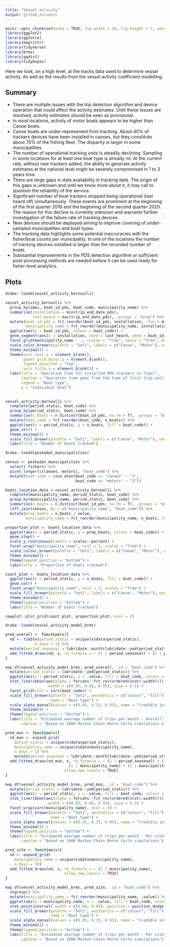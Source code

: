 ```yaml
---
title: "Vessel activity"
output: github_document
---
```


```r
knitr::opts_chunk$set(echo = TRUE, fig.width = 10, fig.height = 7, warning = F)
library(ggplot2)
library(ggforce)
library(magrittr)
library(tidyverse)
library(brms)
library(ggdist)
library(tidybayes)
```

Here we look, on a high level, at the tracks data used to determine vessel activity. As well as the results from the vessel activity coefficient modelling.

## Summary

* There are multiple issues with the trip detection algorithm and device operation that could affect the activity estimates. Until these issues are resolved, activity estimates should be seen as provisional. 
* In most locations, activity of motor boats appears to be higher than Canoe boats.
* Canoe boats are under-represented from tracking. About 40% of trackers devices have been installed in canoes, but they constitute about 70% of the fishing fleet. The disparity is larger in some municipalities. 
* The number of operational tracking units is steadily declining. Sampling in some locations for at least one boat type is already nil. At the current rate, without new trackers added, the ability to generate activity estimates at the national level might be severely compromised in 1 to 3 years time. 
* There are large gaps in data availability in tracking data. The origin of this gaps is unknown and until we know more about it, it may call to question the reliability of the service.
* Significant number of boat trackers stopped being operational (last heard off) simultaneously. These events are prominent at the beginning of the first quarter 2019 and the beginning of the second quarter 2020. The reason for this decline is currently unknown and warrants further investigation of the failure rate of tracking devices. 
* New devices should be deployed aiming to improve covering of under-sampled municipalities and boat types. 
* The tracking data highlights some potential inaccuracies with the fisher/boat counts per municipality. In one of the locations the number of tracking devices installed is larger than the recorded number of boats. 
* Substantial improvements in the PDS detection algorithm or sufficient post-processing methods are needed before it can be used ready for fisher-level analytics. 


## Plots

```r
drake::loadd(vessel_activity_bernoulli)

vessel_activity_bernoulli %>%
  group_by(imei, boat_id_pds, boat_code, municipality_name) %>%
  summarise(installation = min(trip_end_date_pds), 
            last_heard = max(trip_end_date_pds), .groups = "drop") %>%
  mutate(boat_id_pds = fct_reorder(boat_id_pds, installation, .fun = min, .desc = T),
         municipality_name = fct_reorder(municipality_name, installation, .fun = min, .desc = F)) %>%
  ggplot(aes(y = boat_id_pds, colour = boat_code)) +
  geom_segment(aes(x = installation, xend = last_heard, yend = boat_id_pds)) +
  facet_grid(municipality_name ~ ., scales = "free", space = "free", margins = F) +
  scale_color_brewer(palette = "Set1", labels = c("Canoe", "Motor"), name = "Boat type") +
  theme_minimal() +
  theme(axis.text.y = element_blank(), 
        panel.grid.major.y = element_blank(), 
        legend.position = "top", 
        axis.title.x = element_blank()) +
  labs(title = "Operation time for installed PDS trackers in Timor", 
       caption = "Operation time goes from the time of first trip until the time the tracker was last detected",
       legend = "Boat type",
       y = "Individual boat")
  
```

```r
vessel_activity_bernoulli %>%
  complete(period_static, boat_code) %>%
  group_by(period_static, boat_code) %>%
  summarise(n_boats = n_distinct(boat_id_pds, na.rm = T), .groups = "drop") %>%
  mutate(boat_code = fct_reorder(boat_code, n_boats)) %>%
  ggplot(aes(x = period_static, y = n_boats, fill = boat_code)) +
  geom_col() +
  theme_minimal() +
  scale_fill_brewer(palette = "Set1", labels = c("Canoe", "Motor"), name = "Boat type") +
  labs(title = "Number of boats tracked")
```

```r
drake::loadd(peskadat_municipalities)

census <- peskadat_municipalities %>%
  select(-fishers) %>%
  pivot_longer(c(canoes, motors), "boat_code") %>%
  mutate(boat_code = case_when(boat_code == "canoes" ~ "1", 
                               boat_code == "motors" ~ "2"))

boats_location_data <-vessel_activity_bernoulli %>%
  complete(municipality_name, period_static, boat_code) %>%
  group_by(municipality_name, period_static, boat_code) %>%
  summarise(n_boats = n_distinct(boat_id_pds, na.rm = T), .groups = "drop") %>%
  left_join(census, by = c("municipality_name", "boat_code")) %>%
  mutate(prop_boats = n_boats / value, 
         municipality_name = fct_reorder(municipality_name, n_boats,.fun = max, .desc = T))

proportion_plot <- boats_location_data %>%
  ggplot(aes(x = period_static, y = prop_boats, colour = boat_code)) +
  geom_step() +
  scale_y_continuous(labels = scales::percent) +
  facet_wrap("municipality_name", ncol = 1, scales = "free") +
  scale_colour_brewer(palette = "Set1", labels = c("Canoe", "Motor"), name = "Boat type") +
  theme_minimal() +
  theme(legend.position = "bottom") +
  labs(title = "Proportion of boats tracked")

count_plot <- boats_location_data %>%
  ggplot(aes(x = period_static, y = n_boats, fill = boat_code)) +
  geom_col() +
  facet_wrap("municipality_name", ncol = 1, scales = "free") +
  scale_fill_brewer(palette = "Set1", labels = c("Canoe", "Motor"), name = "Boat type") +
  theme_minimal() +
  theme(legend.position = "bottom") +
  labs(title = "Number of boats tracked")

cowplot::plot_grid(count_plot, proportion_plot, ncol = 2)

```

```r

drake::loadd(vessel_activity_model_brms)

pred_overall <- function(x){
  nd <- tibble(period_static = unique(x$data$period_static), 
             n_days = 1) %>%
  mutate(period_seasonal = lubridate::month(lubridate::ymd(period_static)))
  add_fitted_draws(nd, x, re_formula = ~ (1 | period_seasonal) + (1 | period_static))
}

map_df(vessel_activity_model_brms, pred_overall, .id = "boat_code") %>%
  mutate(period_static = lubridate::ymd(period_static)) %>%
  ggplot(aes(x = period_static, y = .value, fill = boat_code, colour = boat_code)) +
  stat_lineribbon(aes(alpha = forcats::fct_rev(ordered(stat(.width)))), 
                  .width = c(0.05, 0.66, 0.95), size = 0.5) +
  facet_grid(cols = vars(boat_code)) +
  scale_fill_brewer(palette = "Set1", aesthetics = c("colour", "fill"), 
                    name = "Boat type") +
  scale_alpha_manual(values = c(0.05, 0.33, 0.95), name = "Credible interval") +
  theme_minimal() +
  theme(legend.position = "bottom") +
  labs(title = "Estimated average number of trips per month - Overall", 
       caption = "Based on 1000 Markov Chain Monte Carlo simulations of the Dynamic Vessel Activity Coefficient")

```

```r

pred_mun <- function(x){
  nd_mun <- expand_grid(
    period_static = unique(x$data$period_static), 
    municipality_name = unique(x$data$municipality_name),
    n_days = 1) %>%
    mutate(period_seasonal = lubridate::month(lubridate::ymd(period_static)))
  add_fitted_draws(nd_mun, x, re_formula = ~ (1 | period_seasonal) + (1 | period_static) +
                            (1 | municipality_name) + (1 | municipality_name : period_static), 
                          allow_new_levels = TRUE)
}

map_df(vessel_activity_model_brms, pred_mun, .id = "boat_code") %>%
  mutate(period_static = lubridate::ymd(period_static)) %>%
  ggplot(aes(x = period_static, y = .value, fill = boat_code, colour = boat_code)) + 
  stat_lineribbon(aes(alpha = forcats::fct_rev(ordered(stat(.width)))), 
                  .width = c(0.05, 0.66, 0.95), size = 0.5) +
  facet_wrap(vars(municipality_name), ncol = 3) +
  scale_fill_brewer(palette = "Set1", aesthetics = c("colour", "fill"), 
                    name = "Boat type") +
  scale_alpha_manual(values = c(0.05, 0.33, 0.95), name = "Credible interval") +
  theme_minimal() +
  theme(legend.position = "bottom") +
  labs(title = "Estimated average number of trips per month - Per site", 
       caption = "Based on 1000 Markov Chain Monte Carlo simulations")
```

```r
pred_site <- function(x){
  nd <- expand_grid(
    municipality_name = unique(x$data$municipality_name),
    n_days = 30) 
  add_fitted_draws(nd, x, re_formula = ~ (1 | municipality_name), 
                          allow_new_levels = TRUE)
}

map_df(vessel_activity_model_brms, pred_site, .id = "boat_code") %>% 
  ungroup() %>%
  mutate(municipality_name = fct_reorder(municipality_name, .value)) %>%
  ggplot(aes(y = municipality_name, x = .value, fill = boat_code, colour = boat_code)) + 
  stat_pointinterval(.width = c(0.66, 0.95), position = position_dodge(0.4)) +
  scale_fill_brewer(palette = "Set1", aesthetics = c("colour", "fill"), 
                    name = "Boat type") +
  scale_alpha_manual(values = c(0.05, 0.33, 0.95), name = "Credible interval") +
  theme_minimal() +
  theme(legend.position = "bottom") +
  labs(title = "Estimated average number of trips per month - Per site", 
       caption = "Based on 1000 Markov Chain Monte Carlo simulations")

```


